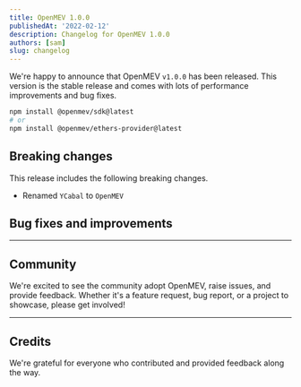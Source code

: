 ```yaml
---
title: OpenMEV 1.0.0
publishedAt: '2022-02-12'
description: Changelog for OpenMEV 1.0.0
authors: [sam]
slug: changelog
---
```


We're happy to announce that OpenMEV `v1.0.0` has been released. This version is the stable release and comes with lots
of performance improvements and bug fixes.

```bash
npm install @openmev/sdk@latest
# or
npm install @openmev/ethers-provider@latest
```

## Breaking changes

This release includes the following breaking changes.

- Renamed `YCabal` to `OpenMEV`

## Bug fixes and improvements

---

## Community

We're excited to see the community adopt OpenMEV, raise issues, and provide feedback. Whether it's a feature request,
bug report, or a project to showcase, please get involved!

---

## Credits

We're grateful for everyone who contributed and provided feedback along the way.
